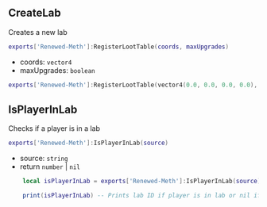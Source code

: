 ## CreateLab

Creates a new lab

```lua
exports['Renewed-Meth']:RegisterLootTable(coords, maxUpgrades)
```

- coords: `vector4`
- maxUpgrades: `boolean`


```lua
exports['Renewed-Meth']:RegisterLootTable(vector4(0.0, 0.0, 0.0, 0.0), true)
```


## IsPlayerInLab

Checks if a player is in a lab

```lua
exports['Renewed-Meth']:IsPlayerInLab(source)
```

- source: `string`
- return `number` | `nil`

```lua
    local isPlayerInLab = exports['Renewed-Meth']:IsPlayerInLab(source)

    print(isPlayerInLab) -- Prints lab ID if player is in lab or nil if player is not in lab
```